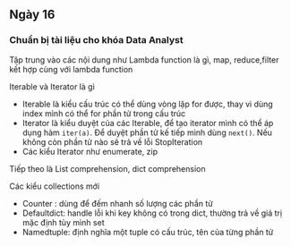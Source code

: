 ##  Ngày 16
### Chuẩn bị tài liệu cho khóa Data Analyst

Tập trung vào các nội dung như Lambda function là gì, map, reduce,filter kết hợp cùng với lambda function

Iterable và Iterator là gì

- Iterable là kiểu cấu trúc có thể dùng vòng lặp for được, thay vì dùng index mình có thể for phần tử trong cấu trúc
- Iterator là kiểu duyệt của các Iterable, để tạo iterator mình có thể áp dụng hàm `iter(a)`. Để duyệt phần tử kế tiếp mình dùng `next()`. Nếu không còn phần tử nào sẽ trả về lỗi StopIteration
- Các kiểu Iterator như enumerate, zip

Tiếp theo là List comprehension, dict comprehension

Các kiểu collections mới

- Counter : dùng để đếm nhanh số lượng các phần tử
- Defaultdict: handle lỗi khi key không có trong dict, thường trả về giá trị mặc định tùy mình set
- Namedtuple: định nghĩa một tuple có cấu trúc, tên của từng phần tử


